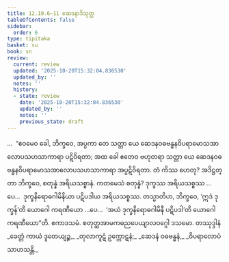 ```yaml
---
title: 12.10.6–11 ဆေဒနာဒိသုတ္တ
tableOfContents: false
sidebar:
  order: 6
type: tipitaka
basket: su
book: sn
review:
  current: review
  updated: '2025-10-20T15:32:04.836530'
  updated_by: ''
  notes: ''
  history:
  - state: review
    date: '2025-10-20T15:32:04.836530'
    updated_by: ''
    notes: ''
    previous_state: draft
---
```



<DynamicBreadcrumb />


<ReviewStatus review={frontmatter.review} showDetails={true} />

<HypothesisAnnotation frontmatter={frontmatter} />

<Division number="1166–1171" book="sn" e="ch" v="18">

<Paragraph number="2515" book="sn">
…  “ဧဝမေဝ ခေါ, ဘိက္ခဝေ, အပ္ပကာ တေ သတ္တာ ယေ ဆေဒနဝဓဗန္ဓနဝိပရာမောသအာလောပသဟသာကာရာ ပဋိဝိရတာ; အထ ခေါ ဧတေဝ ဗဟုတရာ သတ္တာ ယေ ဆေဒနဝဓဗန္ဓနဝိပရာမောသအာလောပသဟသာကာရာ အပ္ပဋိဝိရတာ. တံ ကိဿ ဟေတု? အဒိဋ္ဌတ္တာ ဘိက္ခဝေ, စတုန္နံ အရိယသစ္စာနံ. ကတမေသံ စတုန္နံ? ဒုက္ခဿ အရိယသစ္စဿ …ပေ…  ဒုက္ခနိရောဓဂါမိနိယာ ပဋိပဒါယ အရိယသစ္စဿ.
</Paragraph>

<Paragraph number="2516" book="sn">
တသ္မာတိဟ, ဘိက္ခဝေ, ‘ဣဒံ ဒုက္ခန်’တိ ယောဂေါ ကရဏီယော …ပေ…  ‘အယံ ဒုက္ခနိရောဓဂါမိနီ ပဋိပဒါ’တိ ယောဂေါ ကရဏီယော”တိ.

</Paragraph>
</Division>

<Paragraph number="2517" type="center" book="sn">
ဧကာဒသမံ.



</Paragraph>

<Paragraph number="2518" type="center" book="sn">
စတုတ္ထအာမကဓညပေယျာလဝဂ္ဂေါ ဒသမော.



</Paragraph>

<Paragraph number="2519" type="center" book="sn">
တဿုဒ္ဒါနံ


</Paragraph>

<Paragraph number="2520" type="verses" book="sn">
_ခေတ္တံ ကာယံ ဒူတေယျဉ္စ,_  
_တုလာကူဋံ ဥက္ကောဋနံ;_  
_ဆေဒနံ ဝဓဗန္ဓနံ,_  
_ဝိပရာလောပံ သာဟသန္တိ._
</Paragraph>